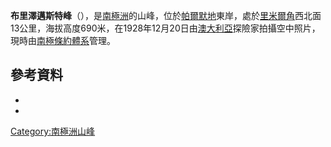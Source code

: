 {{Coord|69|28|S|62|45|W|source:GNIS|display=title}}

'''布里澤邁斯特峰'''（{{lang-en|Briesemeister Peak}}），是[[南極洲|南極洲]]的山峰，位於[[帕爾默地|帕爾默地]]東岸，處於[[里米爾角|里米爾角]]西北面13公里，海拔高度690米，在1928年12月20日由[[澳大利亞|澳大利亞]]探險家拍攝空中照片，現時由[[南極條約體系|南極條約體系]]管理。

==參考資料==
*{{cite gnis | type = antarid | id = 1939| name = Briesemeister Peak | accessdate = 2011-09-09}}
*{{usgs-gazetteer|id=1939}}

{{Antarctica-geo-stub}}
[[Category:南極洲山峰|Category:南極洲山峰]]